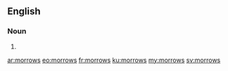 ==English==

===Noun===
{{head|en|noun plural form}}

# {{plural of|morrow|lang=en}}

[[ar:morrows]]
[[eo:morrows]]
[[fr:morrows]]
[[ku:morrows]]
[[my:morrows]]
[[sv:morrows]]
